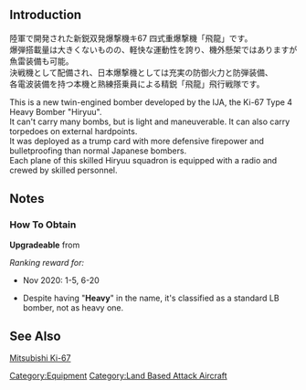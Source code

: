 {{EquipmentInfo}}

==Introduction==
陸軍で開発された新鋭双発爆撃機キ67 四式重爆撃機「飛龍」です。<br>
爆弾搭載量は大きくないものの、軽快な運動性を誇り、機外懸架ではありますが魚雷装備も可能。<br>
決戦機として配備され、日本爆撃機としては充実の防御火力と防弾装備、<br>
各電波装備を持つ本機と熟練搭乗員による精鋭「飛龍」飛行戦隊です。

This is a new twin-engined bomber developed by the IJA, the Ki-67 Type 4 Heavy Bomber "Hiryuu". <br>
It can't carry many bombs, but is light and maneuverable. It can also carry torpedoes on external hardpoints.<br>
It was deployed as a trump card with more defensive firepower and bulletproofing than normal Japanese bombers.<br>
Each plane of this skilled Hiryuu squadron is equipped with a radio and crewed by skilled personnel.

==Notes==
<div class="mw-collapsible"><h3>How To Obtain</h3>
<div class="mw-collapsible-content">
'''Upgradeable''' from {{Equipment/Link|Type 4 Heavy Bomber Hiryuu}}

''Ranking reward for:''
* Nov 2020: 1-5, 6-20

</div></div>


* Despite having "'''Heavy'''" in the name, it's classified as a standard LB bomber, not as heavy one.

==See Also==
[[wikipedia:Mitsubishi_Ki-67|Mitsubishi Ki-67]]
{{Equipmentlist}}
[[Category:Equipment]]
[[Category:Land Based Attack Aircraft]]